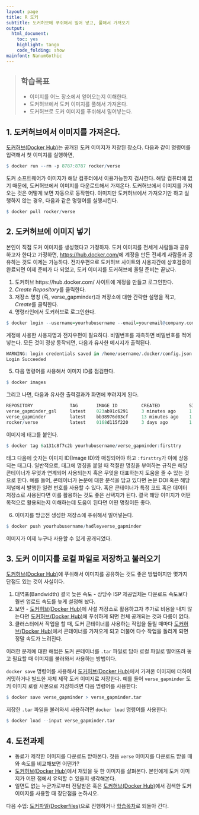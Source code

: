```yaml
---
layout: page
title: R 도커
subtitle: 도커허브에 푸쉬해서 밀어 넣고, 풀해서 가져오기
output:
  html_document: 
    toc: yes
    highlight: tango
    code_folding: show
mainfont: NanumGothic
---
```



> ## 학습목표
> 
> - 이미지를 어느 장소에서 얻어오는지 이해한다.
> - 도커허브에서 도커 이미지를 풀해서 가져온다.
> - 도커허브로 도커 이미지를 푸쉬해서 밀어넣는다.


## 1. 도커허브에서 이미지를 가져온다. {#r-docker-pull}

[도커허브(Docker Hub)](https://hub.docker.com/)는 공개된 도커 이미지가 저장된 장소다.
다음과 같이 명령어를 입력해서 첫 이미지를 실행하면,

```r
$ docker run --rm -p 8787:8787 rocker/verse
```

도커 소프트웨어가 이미지가 해당 컴퓨터에서 이용가능한지 검사한다.
해당 컴퓨터에 없기 때문에, 도커허브에서 이미지를 다운로드해서 가져온다.
도커허브에서 이미지를 가져오는 것은 어떻게 보면 자동으로 동작한다.
이미지만 도커허브에서 가져오기만 하고 실행하지 않는 경우, 다음과 같은 명령어를 실행시킨다.

```r
$ docker pull rocker/verse
```

## 2. 도커허브에 이미지 넣기 {#r-docker-push-from-hub}

본인이 직접 도커 이미지를 생성했다고 가정하자. 
도커 이미지를 전세계 사람들과 공유하고자 한다고 가정하면, 
[https://hub.docker.com/](https://hub.docker.com/)에 계정을 만든 전세계 사람들과 공유하는 것도 이제는 가능하다.
전자우편으로 도커허브 사이트와 사용자간에 상호검증이 완료되면 이제 준비가 다 되었고, 도커 이미지를 도커허브에 올릴 준비는 끝났다.

1. 도커허브 https://hub.docker.com/ 사이트에 계정을 만들고 로그인한다.
2. *Create Repository*를 클릭한다.
3. 저장소 명칭 (즉, verse_gapminder)과 저장소에 대한 간략한 설명을 적고, *Create*를 클릭한다.
4. 명령라인에서 도커허브로 로그인한다.

```r
$ docker login --username=yourhubusername --email=youremail@company.com
```

계정에 사용한 사용자명과 전자우편이 필요하다. 비밀번호를 재촉하면 비밀번호를 적어넣는다.
모든 것이 정상 동작되면, 다음과 유사한 메시지가 출력된다.

```r
WARNING: login credentials saved in /home/username/.docker/config.json
Login Succeeded
```

5. 다음 명령어를 사용해서 이미지 ID를 점검한다.

```r
$ docker images
```

그리고 나면, 다음과 유사한 출력결과가 화면에 뿌려지게 된다.

```r
REPOSITORY              TAG       IMAGE ID         CREATED           SIZE
verse_gapminder_gsl     latest    023ab91c6291     3 minutes ago     1.975 GB
verse_gapminder         latest    bb38976d03cf     13 minutes ago    1.955 GB
rocker/verse            latest    0168d115f220     3 days ago        1.954 GB
```

이미지에 태그를 붙인다.

```r
$ docker tag 6a131c8f7c2b yourhubusername/verse_gapminder:firsttry
```

태그 다음에 숫자는 이미지 ID(Image ID)와 매칭되어야 하고 `:firsttry`가 이에 상응되는 태그다.
일반적으로, 태그에 명칭을 붙일 때 적절한 명칭을 부여하는 규칙은 해당 콘테이너가 무엇과 연계되어 사용되는지 혹은 
무엇을 대표하는지 도움을 줄 수 있는 것으로 한다.
예를 들어, 콘테이너가 논문에 대한 분석을 담고 있다면 논문 DOI 혹은 해당 저널에서 발행한 일련 번호를 사용할 수 있다.
혹은 콘테이너가 특정 코드 혹은 데이터 저장소로 사용된다면 이를 활용하는 것도 좋은 선택지가 된다. 
결국 해당 이미지가 어떤 목적으로 활용되는지 이해하는데 도움이 된다면 어떤 명칭이든 좋다.


6. 이미지를 방금전 생성한 저장소에 푸쉬해서 밀어넣는다.

```r
$ docker push yourhubusername/hadleyverse_gapminder
```

이미지가 이제 누구나 사용할 수 있게 공개되었다.

## 3. 도커 이미지를 로컬 파일로 저장하고 불러오기 {#r-docker-save-and-load}

[도커허브(Docker Hub)](https://hub.docker.com/)에 푸쉬해서 이미지를 공유하는 것도 좋은 방법이지만 몇가지 단점도 있는 것이 사실이다.

1. 대역포(Bandwidth) 결국 늦은 속도 - 상당수 ISP 제공업체는 다운로드 속도보다 훨씬 업로드 속도를 늦게 설정해 놨다.
1. 보안 - [도커허브(Docker Hub)](https://hub.docker.com/)에 사설 저장소로 활용하고자 추가로 비용을 내지 않는다면 [도커허브(Docker Hub)](https://hub.docker.com/)에 푸쉬하게 되면 전체 공개되는 것과 다름이 없다.
1. 클러스터에서 작업을 할 때, 도커 콘테이너를 사용하는 작업을 돌릴 때마다 [도커허브(Docker Hub)](https://hub.docker.com/)에서 콘테이너를 가져오게 되고 더불어 다수 작업을 돌리게 되면 정말 속도가 느려진다.

이러한 문제에 대한 해법은 도커 콘테이너를 `.tar` 파일로 담아 로컬 파일로 떨어뜨려 놓고 필요할 때 이미지를 불러와서 사용하는 방법이다.

`docker save` 명령어를 사용해서 [도커허브(Docker Hub)](https://hub.docker.com/)에서 가져온 이미지에 더하여 커밋하거나 빌드한 자체 제작 도커 이미지로 저장한다.
예를 들어 `verse_gapminder` 도커 이미지 로컬 사본으로 저장하려면 다음 명령어를 사용한다:

```r
$ docker save verse_gapminder > verse_gapminder.tar
```

저장한 `.tar` 파일을 불러와서 사용하려면 `docker load` 명령어를 사용한다:

```r
$ docker load --input verse_gapminder.tar
```

## 4. 도전과제 {#r-docker-dockerhub-challenge}

- 동료가 제작한 이미지를 다운로드 받아본다. 첫음 `verse` 이미지를 다운로드 받을 때와 속도를 비교해보면 어떤가?
- [도커허브(Docker Hub)](https://hub.docker.com/)에서 재밌을 듯 한 이미지를 살펴본다. 본인에게 도커 이미지가 어떤 점에서 유익할 수 있을지 생각해본다.
- 일면도 없는 누군가로부터 전달받은 혹은 [도커허브(Docker Hub)](https://hub.docker.com/)에서 검색한 도커 이미지를 사용할 때 장단점을 논하시오.

다음 수업: [도커파일(Dockerfiles)](05-dockerfiles.html)으로 진행하거나 
[학습목차](index.html)로 되돌아 간다.
